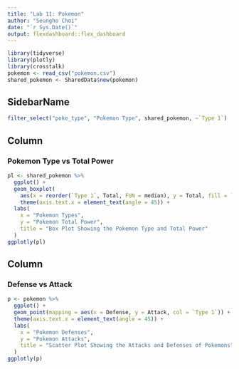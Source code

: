 ```yaml
---
title: "Lab 11: Pokemon"
author: "Seungho Choi"
date: "`r Sys.Date()`"
output: flexdashboard::flex_dashboard
---
```


```r
library(tidyverse)
library(plotly)
library(crosstalk)
pokemon <- read_csv("pokemon.csv")
shared_pokemon <- SharedData$new(pokemon)
```


SidebarName {.sidebar}
----------------------
```r
filter_select("poke_type", "Pokemon Type", shared_pokemon, ~`Type 1`)
```


Column
-------------------------------------

### Pokemon Type vs Total Power

```r
pl <- shared_pokemon %>%
  ggplot() +
  geom_boxplot(
    aes(x = reorder(`Type 1`, Total, FUN = median), y = Total, fill = `Type 1`)) +
    theme(axis.text.x = element_text(angle = 45)) +
  labs(
    x = "Pokemon Types",
    y = "Pokemon Total Power",
    title = "Box Plot Showing the Pokemon Type and Total Power"
  )
ggplotly(pl)
```

Column
-------------------------------------

### Defense vs Attack

```r
p <- pokemon %>%
  ggplot() +
  geom_point(mapping = aes(x = Defense, y = Attack, col = `Type 1`)) +
  theme(axis.text.x = element_text(angle = 45)) +
  labs(
    x = "Pokemon Defenses",
    y = "Pokemon Attacks",
    title = "Scatter Plot Showing the Attacks and Defenses of Pokemons"
  )
ggplotly(p)
```